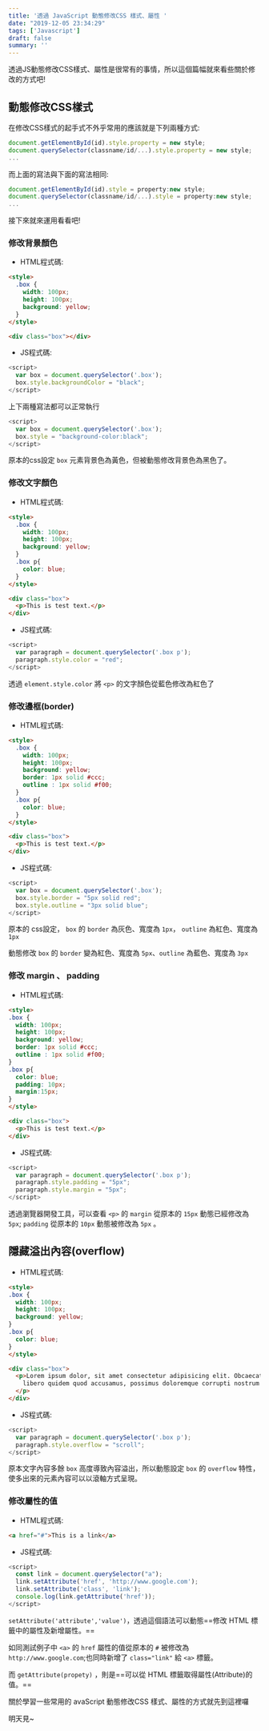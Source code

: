 ```yaml
---
title: '透過 JavaScript 動態修改CSS 樣式、屬性 '
date: "2019-12-05 23:34:29"
tags: ['Javascript']
draft: false
summary: ''
---
```


透過JS動態修改CSS樣式、屬性是很常有的事情，所以這個篇幅就來看些關於修改的方式吧! 

## 動態修改CSS樣式

在修改CSS樣式的起手式不外乎常用的應該就是下列兩種方式: 


```javascript
document.getElementById(id).style.property = new style;
document.querySelector(classname/id/...).style.property = new style;
... 
```

而上面的寫法與下面的寫法相同:

```javascript
document.getElementById(id).style = property:new style;
document.querySelector(classname/id/...).style = property:new style;
...
```

接下來就來運用看看吧!

### 修改背景顏色 

- HTML程式碼: 
```html
<style>
  .box {
    width: 100px;
    height: 100px;
    background: yellow;
  }
</style>

<div class="box"></div>
```

- JS程式碼:

```javascript
<script>
  var box = document.querySelector('.box');
  box.style.backgroundColor = "black";
</script>
```

上下兩種寫法都可以正常執行

```javascript
<script>
  var box = document.querySelector('.box');
  box.style = "background-color:black";
</script>
```

原本的css設定 `box` 元素背景色為黃色，但被動態修改背景色為黑色了。



### 修改文字顏色 

- HTML程式碼: 
```html
<style>
  .box {
    width: 100px;
    height: 100px;
    background: yellow;
  }
  .box p{
    color: blue;
  }
</style>

<div class="box">
  <p>This is test text.</p>
</div>
```

- JS程式碼:

```javascript
<script>
  var paragraph = document.querySelector('.box p');
  paragraph.style.color = "red";
</script>
```

透過 `element.style.color` 將 `<p>` 的文字顏色從藍色修改為紅色了

### 修改邊框(border)

- HTML程式碼: 
```html
<style>
  .box {
    width: 100px;
    height: 100px;
    background: yellow;
    border: 1px solid #ccc;
    outline : 1px solid #f00;
  }
  .box p{
    color: blue;
  }
</style>

<div class="box">
  <p>This is test text.</p>
</div>
```

- JS程式碼:

```javascript
<script>
  var box = document.querySelector('.box');
  box.style.border = "5px solid red";
  box.style.outline = "3px solid blue";
</script>
```

原本的 css設定， `box` 的 `border` 為灰色、寬度為 `1px`， `outline` 為紅色、寬度為 `1px`

動態修改 `box` 的 `border` 變為紅色、寬度為 `5px`、`outline` 為藍色、寬度為 `3px`

### 修改 margin 、 padding

- HTML程式碼: 
```html
<style>
.box {
  width: 100px;
  height: 100px;
  background: yellow;
  border: 1px solid #ccc;
  outline : 1px solid #f00;
}
.box p{
  color: blue;
  padding: 10px;
  margin:15px;
}
</style>

<div class="box">
  <p>This is test text.</p>
</div>
```

- JS程式碼:

```javascript
<script>
  var paragraph = document.querySelector('.box p');
  paragraph.style.padding = "5px";
  paragraph.style.margin = "5px";
</script>
```

透過瀏覽器開發工具，可以查看 `<p>` 的 `margin` 從原本的 `15px` 動態已經修改為 `5px`; `padding` 從原本的 `10px` 動態被修改為 `5px` 。

## 隱藏溢出內容(overflow)

- HTML程式碼: 
```html
<style>
.box {
  width: 100px;
  height: 100px;
  background: yellow;
}
.box p{
  color: blue;
}
</style>

<div class="box">
  <p>Lorem ipsum dolor, sit amet consectetur adipisicing elit. Obcaecati reiciendis impedit sequi adipisci dolores
    libero quidem quod accusamus, possimus doloremque corrupti nostrum id dolorem autem quo architecto eos quasi ut?
  </p>
</div>
```

- JS程式碼:

```javascript
<script>
  var paragraph = document.querySelector('.box p');
  paragraph.style.overflow = "scroll";
</script>
```

原本文字內容多餘 `box` 高度導致內容溢出，所以動態設定 `box` 的 `overflow` 特性，使多出來的元素內容可以以滾軸方式呈現。


### 修改屬性的值

- HTML程式碼: 
```html
<a href="#">This is a link</a>
```

- JS程式碼:

```javascript
<script>
  const link = document.querySelector("a");
  link.setAttribute('href', 'http://www.google.com');
  link.setAttribute('class', 'link');
  console.log(link.getAttribute('href'));
</script>
```

`setAttribute('attribute','value')`，透過這個語法可以動態==修改 HTML 標籤中的屬性及新增屬性。==

如同測試例子中 `<a>` 的 `href` 屬性的值從原本的 `#` 被修改為 `http://www.google.com`;也同時新增了 `class="link"` 給 `<a>` 標籤。

而 `getAttribute(propety)` ，則是==可以從 HTML 標籤取得屬性(Attribute)的值。==

關於學習一些常用的 avaScript 動態修改CSS 樣式、屬性的方式就先到這裡囉

明天見~